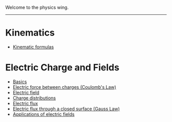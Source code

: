 Welcome to the physics wing.

---

# Kinematics

* [Kinematic formulas](/physics/km/kinematic-formulas)

# Electric Charge and Fields

* [Basics](/physics/ec/basics)
* [Electric force between charges (Coulomb's Law)](/physics/ec/coulomb-law)
* [Electric field](/physics/ec/electric-field)
* [Charge distributions](/physics/ec/charge-distributions)
* [Electric flux](/physics/ec/electric-flux)
* [Electric flux through a closed surface (Gauss Law)](/physics/ec/gauss-law)
* [Applications of electric fields](/physics/ec/applied-fields)
